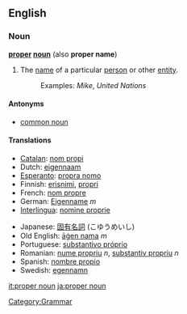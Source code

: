 ==English==
===Noun===
{{wikipedia}}
'''[[proper]] [[noun]]''' (also '''proper name''')
# The [[name]] of a particular [[person]] or other [[entity]]. 
#: Examples: ''Mike'', ''United Nations''

====Antonyms====
*[[common noun]]

====Translations====
{{top}}
*[[Catalan]]: [[nom propi]]
*Dutch: [[eigennaam]]
*[[Esperanto]]: [[propra nomo]]
*Finnish: [[erisnimi]], [[propri]]
*French: [[nom propre]]
*German: [[Eigenname]] ''m''
*[[Interlingua]]: [[nomine proprie]]
{{mid}}
*Japanese: [[固有名詞]] (こゆうめいし)
*Old English: [[agen nama|āġen nama]] ''m''
*Portuguese: [[substantivo próprio]]
*Romanian: [[nume propriu]] ''n'', [[substantiv propriu]] ''n''
*Spanish: [[nombre propio]]
*Swedish: [[egennamn]]
{{bottom}}

[[Category:Grammar]]

[[it:proper noun]]
[[ja:proper noun]]